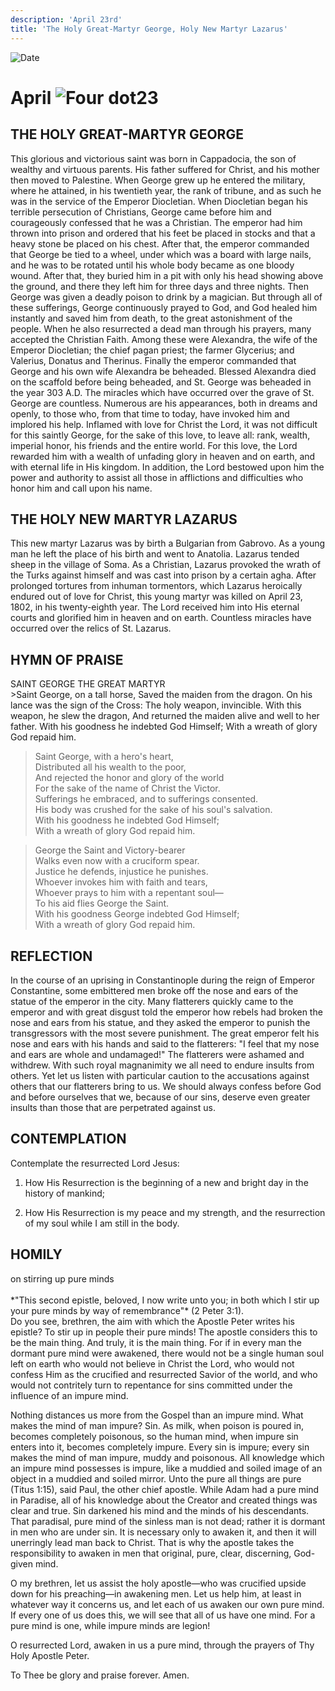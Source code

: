 ```yaml
---
description: 'April 23rd'
title: 'The Holy Great-Martyr George, Holy New Martyr Lazarus'
---
```


<RunningHead />
<Image src="/title-imprint.png" height={68} width={50} alt="Date" className="title-imprint"/>

# <div id="date">April <Image className="four-dot" src="/four-dot.png" height={15} width={15} alt="Four dot" />23</div>

## THE HOLY GREAT-MARTYR GEORGE

This glorious and victorious saint was born in Cappadocia, the son of wealthy and virtuous parents. His father suffered for Christ, and his mother then moved to Palestine. When George grew up he entered the military, where he attained, in his twentieth year, the rank of tribune, and as such he was in the service of the Emperor Diocletian. When Diocletian began his terrible persecution of Christians, George came before him and courageously confessed that he was a Christian. The emperor had him thrown into prison and ordered that his feet be placed in stocks and that a heavy stone be placed on his chest. After that, the emperor commanded that George be tied to a wheel, under which was a board with large nails, and he was to be rotated until his whole body became as one bloody wound. After that, they buried him in a pit with only his head showing above the ground, and there they left him for three days and three nights. Then George was given a deadly poison to drink by a magician. But through all of these sufferings, George continuously prayed to God, and God healed him instantly and saved him from death, to the great astonishment of the people. When he also resurrected a dead man through his prayers, many accepted the Christian Faith. Among these were Alexandra, the wife of the Emperor Diocletian; the chief pagan priest; the farmer Glycerius; and Valerius, Donatus and Therinus. Finally the emperor commanded that George and his own wife Alexandra be beheaded. Blessed Alexandra died on the scaffold before being beheaded, and St. George was beheaded in the year 303 A.D. The miracles which have occurred over the grave of St. George are countless. Numerous are his appearances, both in dreams and openly, to those who, from that time to today, have invoked him and implored his help. Inflamed with love for Christ the Lord, it was not difficult for this saintly George, for the sake of this love, to leave all: rank, wealth, imperial honor, his friends and the entire world. For this love, the Lord rewarded him with a wealth of unfading glory in heaven and on earth, and with eternal life in His kingdom. In addition, the Lord bestowed upon him the power and authority to assist all those in afflictions and difficulties who honor him and call upon his name.

## THE HOLY NEW MARTYR LAZARUS

This new martyr Lazarus was by birth a Bulgarian from Gabrovo. As a young man he left the place of his birth and went to Anatolia. Lazarus tended sheep in the village of Soma. As a Christian, Lazarus provoked the wrath of the Turks against himself and was cast into prison by a certain agha. After prolonged tortures from inhuman tormentors, which Lazarus heroically endured out of love for Christ, this young martyr was killed on April 23, 1802, in his twenty-eighth year. The Lord received him into His eternal courts and glorified him in heaven and on earth. Countless miracles have occurred over the relics of St. Lazarus.


## HYMN OF PRAISE
<div style={{textAlign:'center', color:'crimson', fontWeight:'bold'}}>
SAINT GEORGE THE GREAT MARTYR
</div>
>Saint George, on a tall horse,  
Saved the maiden from the dragon.  
On his lance was the sign of the Cross:  
The holy weapon, invincible.  
With this weapon, he slew the dragon,  
And returned the maiden alive and well to her father.  
With his goodness he indebted God Himself;  
With a wreath of glory God repaid him.  

>Saint George, with a hero's heart,  
Distributed all his wealth to the poor,  
And rejected the honor and glory of the world  
For the sake of the name of Christ the Victor.  
Sufferings he embraced, and to sufferings consented.  
His body was crushed for the sake of his soul's salvation.  
With his goodness he indebted God Himself;  
With a wreath of glory God repaid him.  

>George the Saint and Victory-bearer  
Walks even now with a cruciform spear.  
Justice he defends, injustice he punishes.  
Whoever invokes him with faith and tears,  
Whoever prays to him with a repentant soul—  
To his aid flies George the Saint.  
With his goodness George indebted God Himself;  
With a wreath of glory God repaid him.  


## REFLECTION

In the course of an uprising in Constantinople during the reign of Emperor Constantine, some embittered men broke off the nose and ears of the statue of the emperor in the city. Many flatterers quickly came to the emperor and with great disgust told the emperor how rebels had broken the nose and ears from his statue, and they asked the emperor to punish the transgressors with the most severe punishment. The great emperor felt his nose and ears with his hands and said to the flatterers: "I feel that my nose and ears are whole and undamaged!" The flatterers were ashamed and withdrew. With such royal magnanimity we all need to endure insults from others. Yet let us listen with particular caution to the accusations against others that our flatterers bring to us. We should always confess before God and before ourselves that we, because of our sins, deserve even greater insults than those that are perpetrated against us.


## CONTEMPLATION

Contemplate the resurrected Lord Jesus:

1. How His Resurrection is the beginning of a new and bright day in the history of mankind;

2. How His Resurrection is my peace and my strength, and the resurrection of my soul while I am still in the body.


## HOMILY
<div style={{textAlign:'center', color:'crimson', fontWeight:'bold'}}>
on stirring up pure minds
</div><br />
<div style={{textAlign:'right'}}>
*"This second epistle, beloved, I now write unto you; in both which I stir up your pure minds by way of remembrance"* (2 Peter 3:1).
</div>
Do you see, brethren, the aim with which the Apostle Peter writes his epistle? To stir up in people their pure minds! The apostle considers this to be the main thing. And truly, it is the main thing. For if in every man the dormant pure mind were awakened, there would not be a single human soul left on earth who would not believe in Christ the Lord, who would not confess Him as the crucified and resurrected Savior of the world, and who would not contritely turn to repentance for sins committed under the influence of an impure mind.

Nothing distances us more from the Gospel than an impure mind. What makes the mind of man impure? Sin. As milk, when poison is poured in, becomes completely poisonous, so the human mind, when impure sin enters into it, becomes completely impure. Every sin is impure; every sin makes the mind of man impure, muddy and poisonous. All knowledge which an impure mind possesses is impure, like a muddied and soiled image of an object in a muddied and soiled mirror. Unto the pure all things are pure (Titus 1:15), said Paul, the other chief apostle. While Adam had a pure mind in Paradise, all of his knowledge about the Creator and created things was clear and true. Sin darkened his mind and the minds of his descendants. That paradisal, pure mind of the sinless man is not dead; rather it is dormant in men who are under sin. It is necessary only to awaken it, and then it will unerringly lead man back to Christ. That is why the apostle takes the responsibility to awaken in men that original, pure, clear, discerning, God-given mind.

O my brethren, let us assist the holy apostle—who was crucified upside down for his preaching—in awakening men. Let us help him, at least in whatever way it concerns us, and let each of us awaken our own pure mind. If every one of us does this, we will see that all of us have one mind. For a pure mind is one, while impure minds are legion!

O resurrected Lord, awaken in us a pure mind, through the prayers of Thy Holy Apostle Peter.

To Thee be glory and praise forever. Amen.